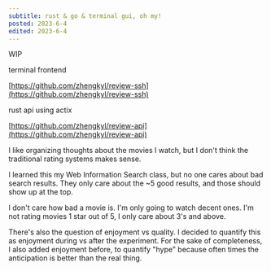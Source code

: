 ```yaml
---
subtitle: rust & go & terminal gui, oh my!
posted: 2023-6-4
edited: 2023-6-4
---
```


WIP

terminal frontend

[https://github.com/zhengkyl/review-ssh](https://github.com/zhengkyl/review-ssh)

rust api using actix

[https://github.com/zhengkyl/review-api](https://github.com/zhengkyl/review-api)

I like organizing thoughts about the movies I watch, but I don't think the traditional rating systems makes sense.

I learned this my Web Information Search class, but no one cares about bad search results. They only care about the ~5 good results, and those should show up at the top.

I don't care how bad a movie is. I'm only going to watch decent ones. I'm not rating movies 1 star out of 5, I only care about 3's and above.

There's also the question of enjoyment vs quality. I decided to quantify this as enjoyment during vs after the experiment. For the sake of completeness, I also added enjoyment before, to quantify "hype" because often times the anticipation is better than the real thing.
